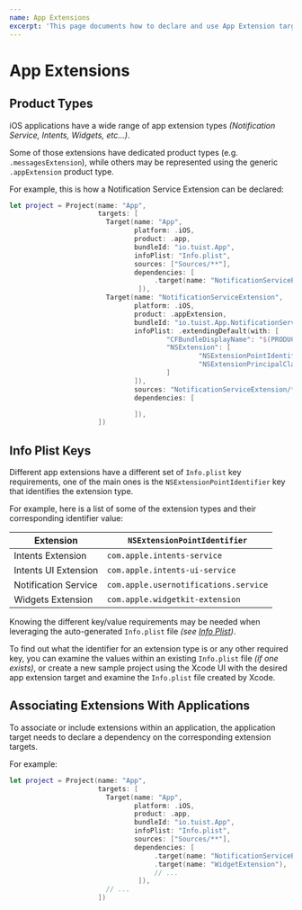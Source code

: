 ```yaml
---
name: App Extensions
excerpt: 'This page documents how to declare and use App Extension targets.'
---
```



# App Extensions

## Product Types

iOS applications have a wide range of app extension types _(Notification Service, Intents, Widgets, etc...)_.

Some of those extensions have dedicated product types (e.g. `.messagesExtension`), while others may be represented
using the generic `.appExtension` product type.

For example, this is how a Notification Service Extension can be declared:

```swift
let project = Project(name: "App",
                      targets: [
                        Target(name: "App",
                               platform: .iOS,
                               product: .app,
                               bundleId: "io.tuist.App",
                               infoPlist: "Info.plist",
                               sources: ["Sources/**"],
                               dependencies: [
                                    .target(name: "NotificationServiceExtension"),
                                ]),
                        Target(name: "NotificationServiceExtension",
                               platform: .iOS,
                               product: .appExtension,
                               bundleId: "io.tuist.App.NotificationServiceExtension",
                               infoPlist: .extendingDefault(with: [
                                       "CFBundleDisplayName": "$(PRODUCT_NAME)",
                                       "NSExtension": [
                                               "NSExtensionPointIdentifier": "com.apple.usernotifications.service",
                                               "NSExtensionPrincipalClass": "$(PRODUCT_MODULE_NAME).NotificationService"
                                       ]
                               ]),
                               sources: "NotificationServiceExtension/**",
                               dependencies: [

                               ]),
                      ])
```

## Info Plist Keys

Different app extensions have a different set of `Info.plist` key requirements, one of the main ones is the `NSExtensionPointIdentifier` key that identifies the extension type.

For example, here is a list of some of the extension types and their corresponding identifier value:

| Extension            | `NSExtensionPointIdentifier`          |
| -------------------- | ------------------------------------- |
| Intents Extension    | `com.apple.intents-service`           |
| Intents UI Extension | `com.apple.intents-ui-service`        |
| Notification Service | `com.apple.usernotifications.service` |
| Widgets Extension    | `com.apple.widgetkit-extension`       |

Knowing the different key/value requirements may be needed when leveraging the auto-generated `Info.plist` file _(see [Info Plist](/docs/usage/project-description/))_.

To find out what the identifier for an extension type is or any other required key, you can examine the values within an existing `Info.plist` file _(if one exists)_,
or create a new sample project using the Xcode UI with the desired app extension target and examine the `Info.plist` file created by Xcode.

## Associating Extensions With Applications

To associate or include extensions within an application, the application target needs to declare a dependency on the corresponding extension targets.

For example:

```swift
let project = Project(name: "App",
                      targets: [
                        Target(name: "App",
                               platform: .iOS,
                               product: .app,
                               bundleId: "io.tuist.App",
                               infoPlist: "Info.plist",
                               sources: ["Sources/**"],
                               dependencies: [
                                    .target(name: "NotificationServiceExtension"),
                                    .target(name: "WidgetExtension"),
                                    // ...
                                ]),
                        // ...
                      ])
```
